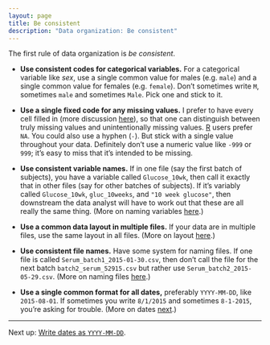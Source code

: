 ```yaml
---
layout: page
title: Be consistent
description: "Data organization: Be consistent"
---
```


The first rule of data organization is *be consistent*.

- **Use consistent codes for categorical variables.** For a
    categorical variable like *sex*, use a single common value for males
    (e.g. `male`) and a single common value for females
    (e.g. `female`). Don't sometimes write `M`, sometimes `male` and
    sometimes `Male`. Pick one and stick to it.

- **Use a single fixed code for any missing values.** I prefer to have
    every cell filled in (more discussion
    [here](no_empty_cells.html)), so that one can distinguish between
    truly missing values and unintentionally missing
    values. [R](http://www.r-project.org) users prefer `NA`. You could
    also use a hyphen (`-`). But stick with a single value throughout
    your data. Definitely don't use a numeric value like `-999` or
    `999`; it's easy to miss that it's intended to be missing.

- **Use consistent variable names.** If in one file (say the first
    batch of subjects), you have a variable called `Glucose_10wk`,
    then call it exactly that in other files (say for other batches of
    subjects). If it's variably called `Glucose_10wk`, `gluc_10weeks`,
    and `"10 week glucose"`, then downstream the data analyst will
    have to work out that these are all really the same thing. (More
    on naming variables [here](names.html).)

- **Use a common data layout in multiple files.** If your data are in
    multiple files, use the same layout in all files. (More on layout [here](layout.html).)

- **Use consistent file names.** Have some system for naming files. If
    one file is called `Serum_batch1_2015-01-30.csv`, then don't call
    the file for the next batch `batch2_serum_52915.csv` but rather
    use `Serum_batch2_2015-05-29.csv`. (More on naming files
    [here](names.html).)

- **Use a single common format for all dates,** preferably
    `YYYY-MM-DD`, like `2015-08-01`. If sometimes you write `8/1/2015`
    and sometimes `8-1-2015`, you're asking for trouble. (More on dates
    [next](dates.html).)

---

Next up: [Write dates as `YYYY-MM-DD`](dates.html).
